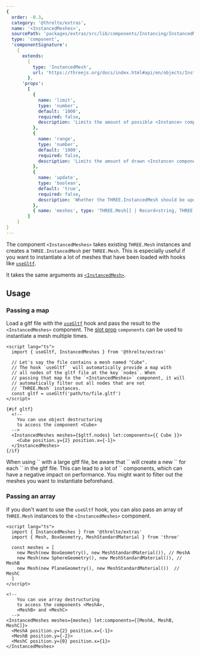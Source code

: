 ```yaml
---
{
  order: -0.3,
  category: '@threlte/extras',
  name: '<InstancedMeshes>',
  sourcePath: 'packages/extras/src/lib/components/Instancing/InstancedMeshes',
  type: 'component',
  'componentSignature':
    {
      extends:
        {
          type: 'InstancedMesh',
          url: 'https://threejs.org/docs/index.html#api/en/objects/InstancedMesh'
        },
      'props':
        [
          {
            name: 'limit',
            type: 'number',
            default: '1000',
            required: false,
            description: 'Limits the amount of possible <Instance> components.'
          },
          {
            name: 'range',
            type: 'number',
            default: '1000',
            required: false,
            description: 'Limits the amount of drawn <Instance> components.'
          },
          {
            name: 'update',
            type: 'boolean',
            default: 'true',
            required: false,
            description: 'Whether the THREE.InstancedMesh should be updated.'
          },
          { name: 'meshes', type: 'THREE.Mesh[] | Record<string, THREE.Mesh>', required: true }
        ]
    }
}
---
```


The component `<InstancedMeshes>` takes existing `THREE.Mesh` instances and creates a `THREE.InstancedMesh` per `THREE.Mesh`. This is especially useful if you want to instantiate a lot of meshes that have been loaded with hooks like [`useGltf`](/docs/reference/extras/use-gltf).

It takes the same arguments as [`<InstancedMesh>`](/docs/reference/extras/instanced-mesh).

<Example path="extras/instanced-mesh/merged" />

## Usage

### Passing a map

Load a gltf file with the [`useGltf`](/docs/reference/extras/use-gltf) hook and pass the result to the `<InstancedMeshes>` component. The [slot prop](https://svelte.dev/docs#template-syntax-slot) `components` can be used to instantiate a mesh multiple times.

```svelte
<script lang="ts">
  import { useGltf, InstancedMeshes } from '@threlte/extras'

  // Let's say the file contains a mesh named "Cube".
  // The hook `useGltf`  will automatically provide a map with
  // all nodes of the gltf file at the key `nodes`. When
  // passing that map to the `<InstancedMeshes>` component, it will
  // automatically filter out all nodes that are not
  // `THREE.Mesh` instances.
  const gltf = useGltf('path/to/file.gltf')
</script>

{#if gltf}
  <!--
    You can use object destructuring
    to access the component <Cube>
  -->
  <InstancedMeshes meshes={$gltf.nodes} let:components={{ Cube }}>
    <Cube position.y={2} position.x={-1}>
  </InstancedMeshes>
{/if}
```

<Tip type="tip">
  When using `<InstancedMeshes>` with a large gltf file, be aware that `<InstancedMeshes>` will
	create a new `<InstancedMesh>` for each `<Mesh>` in the gltf file.
  This can lead to a lot of `<InstancedMesh>` components, which can have a negative
  impact on performance. You might want to filter out the meshes you want to
  instantiate beforehand.
</Tip>

### Passing an array

If you don't want to use the `useGltf` hook, you can also pass an array of `THREE.Mesh` instances to the `<InstancedMeshes>` component.

```svelte
<script lang="ts">
  import { InstancedMeshes } from '@threlte/extras'
  import { Mesh, BoxGeometry, MeshStandardMaterial } from 'three'

  const meshes = [
    new Mesh(new BoxGeometry(), new MeshStandardMaterial()), // MeshA
    new Mesh(new SphereGeometry(), new MeshStandardMaterial()), // MeshB
    new Mesh(new PlaneGeometry(), new MeshStandardMaterial())  // MeshC
  ]
</script>

<!--
    You can use array destructuring
    to access the components <MeshA>,
    <MeshB> and <MeshC>
  -->
<InstancedMeshes meshes={meshes} let:components={[MeshA, MeshB, MeshC]}>
  <MeshA position.y={2} position.x={-1}>
  <MeshB position.y={-2}>
  <MeshC position.y={0} position.x={1}>
</InstancedMeshes>
```
